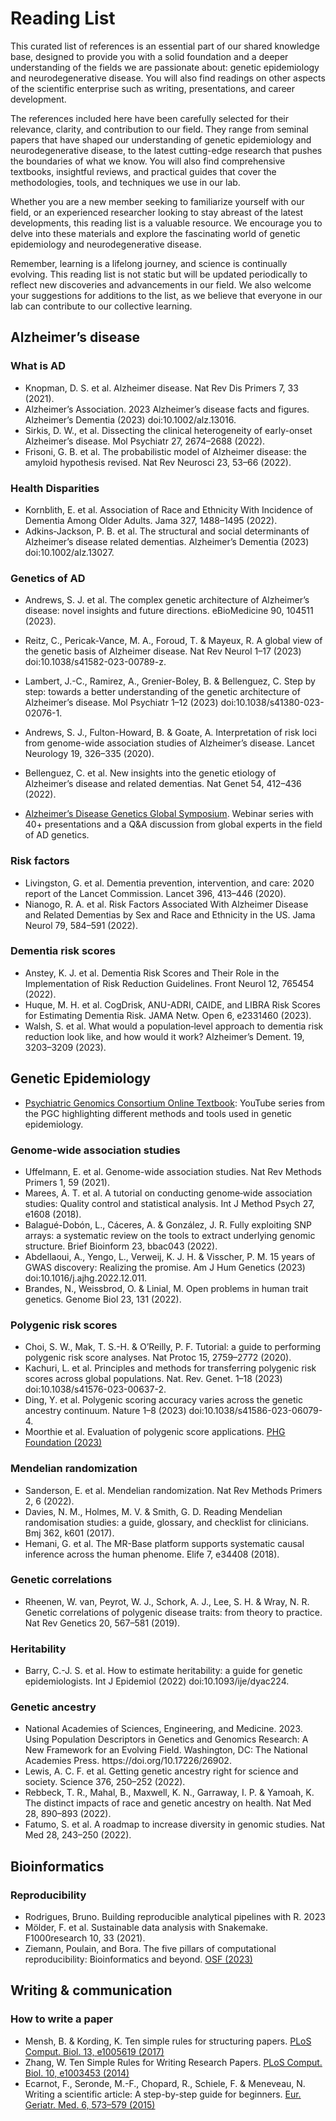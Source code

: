 # Reading List {.unnumbered}


This curated list of references is an essential part of our shared knowledge base, designed to provide you with a solid foundation and a deeper understanding of the fields we are passionate about: genetic epidemiology and neurodegenerative disease. You will also find readings on other aspects of the scientific enterprise such as writing, presentations, and career development.

The references included here have been carefully selected for their relevance, clarity, and contribution to our field. They range from seminal papers that have shaped our understanding of genetic epidemiology and neurodegenerative disease, to the latest cutting-edge research that pushes the boundaries of what we know. You will also find comprehensive textbooks, insightful reviews, and practical guides that cover the methodologies, tools, and techniques we use in our lab.

Whether you are a new member seeking to familiarize yourself with our field, or an experienced researcher looking to stay abreast of the latest developments, this reading list is a valuable resource. We encourage you to delve into these materials and explore the fascinating world of genetic epidemiology and neurodegenerative disease.

Remember, learning is a lifelong journey, and science is continually evolving. This reading list is not static but will be updated periodically to reflect new discoveries and advancements in our field. We also welcome your suggestions for additions to the list, as we believe that everyone in our lab can contribute to our collective learning.


## Alzheimer's disease 
### What is AD 
- Knopman, D. S. et al. Alzheimer disease. Nat Rev Dis Primers 7, 33 (2021).
- Alzheimer's Association. 2023 Alzheimer’s disease facts and figures. Alzheimer’s Dementia (2023) doi:10.1002/alz.13016.
- Sirkis, D. W., et al. Dissecting the clinical heterogeneity of early-onset Alzheimer’s disease. Mol Psychiatr 27, 2674–2688 (2022).
- Frisoni, G. B. et al. The probabilistic model of Alzheimer disease: the amyloid hypothesis revised. Nat Rev Neurosci 23, 53–66 (2022).

### Health Disparities   
- Kornblith, E. et al. Association of Race and Ethnicity With Incidence of Dementia Among Older Adults. Jama 327, 1488–1495 (2022).
- Adkins‐Jackson, P. B. et al. The structural and social determinants of Alzheimer’s disease related dementias. Alzheimer’s Dementia (2023) doi:10.1002/alz.13027.
    

### Genetics of AD
- Andrews, S. J. et al. The complex genetic architecture of Alzheimer’s disease: novel insights and future directions. eBioMedicine 90, 104511 (2023).
- Reitz, C., Pericak-Vance, M. A., Foroud, T. & Mayeux, R. A global view of the genetic basis of Alzheimer disease. Nat Rev Neurol 1–17 (2023) doi:10.1038/s41582-023-00789-z.
- Lambert, J.-C., Ramirez, A., Grenier-Boley, B. & Bellenguez, C. Step by step: towards a better understanding of the genetic architecture of Alzheimer’s disease. Mol Psychiatr 1–12 (2023) doi:10.1038/s41380-023-02076-1.
- Andrews, S. J., Fulton-Howard, B. & Goate, A. Interpretation of risk loci from genome-wide association studies of Alzheimer’s disease. Lancet Neurology 19, 326–335 (2020).
- Bellenguez, C. et al. New insights into the genetic etiology of Alzheimer’s disease and related dementias. Nat Genet 54, 412–436 (2022).

- [Alzheimer's Disease Genetics Global Symposium](https://alz-genetics.niagads.org/). Webinar series with 40+ presentations and a Q&A discussion from global experts in the field of AD genetics.

### Risk factors 
- Livingston, G. et al. Dementia prevention, intervention, and care: 2020 report of the Lancet Commission. Lancet 396, 413–446 (2020).
- Nianogo, R. A. et al. Risk Factors Associated With Alzheimer Disease and Related Dementias by Sex and Race and Ethnicity in the US. Jama Neurol 79, 584–591 (2022).
  

### Dementia risk scores  
- Anstey, K. J. et al. Dementia Risk Scores and Their Role in the Implementation of Risk Reduction Guidelines. Front Neurol 12, 765454 (2022).
- Huque, M. H. et al. CogDrisk, ANU-ADRI, CAIDE, and LIBRA Risk Scores for Estimating Dementia Risk. JAMA Netw. Open 6, e2331460 (2023).
- Walsh, S. et al. What would a population‐level approach to dementia risk reduction look like, and how would it work? Alzheimer’s Dement. 19, 3203–3209 (2023).

## Genetic Epidemiology
- [Psychiatric Genomics Consortium Online Textbook](https://youtube.com/playlist?list=PLTQnXmu3Zkmo8209LHBw4SDHqbQaF2NGX&si=gFPDz1OkjZCPSfNo): YouTube series from the PGC highlighting different methods and tools used in genetic epidemiology.  

### Genome-wide association studies 
- Uffelmann, E. et al. Genome-wide association studies. Nat Rev Methods Primers 1, 59 (2021).
- Marees, A. T. et al. A tutorial on conducting genome‐wide association studies: Quality control and statistical analysis. Int J Method Psych 27, e1608 (2018).
- Balagué-Dobón, L., Cáceres, A. & González, J. R. Fully exploiting SNP arrays: a systematic review on the tools to extract underlying genomic structure. Brief Bioinform 23, bbac043 (2022).
- Abdellaoui, A., Yengo, L., Verweij, K. J. H. & Visscher, P. M. 15 years of GWAS discovery: Realizing the promise. Am J Hum Genetics (2023) doi:10.1016/j.ajhg.2022.12.011.  
- Brandes, N., Weissbrod, O. & Linial, M. Open problems in human trait genetics. Genome Biol 23, 131 (2022).
  

### Polygenic risk scores 
- Choi, S. W., Mak, T. S.-H. & O’Reilly, P. F. Tutorial: a guide to performing polygenic risk score analyses. Nat Protoc 15, 2759–2772 (2020).
- Kachuri, L. et al. Principles and methods for transferring polygenic risk scores across global populations. Nat. Rev. Genet. 1–18 (2023) doi:10.1038/s41576-023-00637-2.
- Ding, Y. et al. Polygenic scoring accuracy varies across the genetic ancestry continuum. Nature 1–8 (2023) doi:10.1038/s41586-023-06079-4.
- Moorthie et al. Evaluation of polygenic score applications. [PHG Foundation (2023)](https://www.phgfoundation.org/report/evaluation-of-polygenic-score-applications)

### Mendelian randomization 
- Sanderson, E. et al. Mendelian randomization. Nat Rev Methods Primers 2, 6 (2022).
- Davies, N. M., Holmes, M. V. & Smith, G. D. Reading Mendelian randomisation studies: a guide, glossary, and checklist for clinicians. Bmj 362, k601 (2017).
- Hemani, G. et al. The MR-Base platform supports systematic causal inference across the human phenome. Elife 7, e34408 (2018).
    
### Genetic correlations 
- Rheenen, W. van, Peyrot, W. J., Schork, A. J., Lee, S. H. & Wray, N. R. Genetic correlations of polygenic disease traits: from theory to practice. Nat Rev Genetics 20, 567–581 (2019).

### Heritability 
- Barry, C.-J. S. et al. How to estimate heritability: a guide for genetic epidemiologists. Int J Epidemiol (2022) doi:10.1093/ije/dyac224.
  
### Genetic ancestry 
- National Academies of Sciences, Engineering, and Medicine. 2023. Using Population Descriptors in Genetics and Genomics Research: A New Framework for an Evolving Field. Washington, DC: The National Academies Press. https://doi.org/10.17226/26902.
- Lewis, A. C. F. et al. Getting genetic ancestry right for science and society. Science 376, 250–252 (2022).
- Rebbeck, T. R., Mahal, B., Maxwell, K. N., Garraway, I. P. & Yamoah, K. The distinct impacts of race and genetic ancestry on health. Nat Med 28, 890–893 (2022).
- Fatumo, S. et al. A roadmap to increase diversity in genomic studies. Nat Med 28, 243–250 (2022).
      

## Bioinformatics 
### Reproducibility 
- Rodrigues, Bruno. Building reproducible analytical pipelines with R. 2023
- Mölder, F. et al. Sustainable data analysis with Snakemake. F1000research 10, 33 (2021).
- Ziemann, Poulain, and Bora. The five pillars of computational reproducibility: Bioinformatics and beyond. [OSF (2023)](https://osf.io/4pd9n/)

## Writing & communication
### How to write a paper 
- Mensh, B. & Kording, K. Ten simple rules for structuring papers. [PLoS Comput. Biol. 13, e1005619 (2017)](https://journals.plos.org/ploscompbiol/article?id=10.1371/journal.pcbi.1005619)    
- Zhang, W. Ten Simple Rules for Writing Research Papers. [PLoS Comput. Biol. 10, e1003453 (2014)](https://journals.plos.org/ploscompbiol/article?id=10.1371/journal.pcbi.1003453)
- Ecarnot, F., Seronde, M.-F., Chopard, R., Schiele, F. & Meneveau, N. Writing a scientific article: A step-by-step guide for beginners. [Eur. Geriatr. Med. 6, 573–579 (2015)](https://doi.org/10.1016/j.eurger.2015.08.005)
  